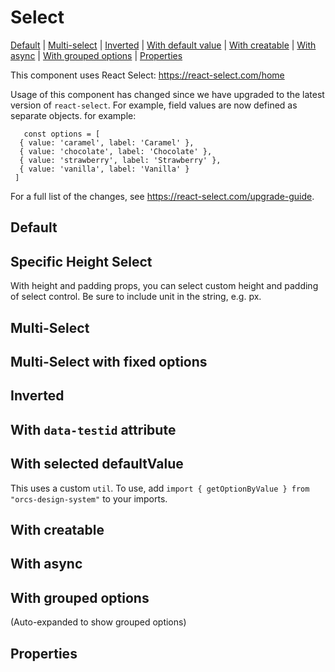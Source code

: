 
# Select

[Default](#default) | [Multi-select](#multi-select) | [Inverted](#inverted) | [With default value](#with-selected-defaultvalue) | [With creatable](#with-creatable) | [With async](#with-async) | [With grouped options](#with-grouped-options) | [Properties](#properties)

This component uses React Select: <https://react-select.com/home>

Usage of this component has changed since we have upgraded to the latest version of `react-select`. For example, field values are now defined as separate objects. for example:

       const options = [
      { value: 'caramel', label: 'Caramel' },
      { value: 'chocolate', label: 'Chocolate' },
      { value: 'strawberry', label: 'Strawberry' },
      { value: 'vanilla', label: 'Vanilla' }
     ]

For a full list of the changes, see <https://react-select.com/upgrade-guide>.

## Default

<Preview>
  <Story id="components-select--default-select" />
</Preview>

## Specific Height Select

With height and padding props, you can select custom height and padding of select control. Be sure to include unit in the string, e.g. px.

<Preview>
  <Story id="components-select--specific-height-select" />
</Preview>

## Multi-Select

<Preview>
  <Story id="components-select--multi-select" />
</Preview>

## Multi-Select with fixed options

<Preview>
  <Story id="components-select--multi-select-with-fixed-options" />
</Preview>

## Inverted

<Preview>
  <Story id="components-select--inverted-select" />
</Preview>

## With `data-testid` attribute

<Preview>
  <Story id="components-select--with-data-id-select" />
</Preview>

## With selected defaultValue

This uses a custom `util`. To use, add `import { getOptionByValue } from "orcs-design-system"` to your imports.

<Preview>
  <Story id="components-select--with-selected-value-select" />
</Preview>

## With creatable

<Preview>
  <Story id="components-select--with-creatable-select" />
</Preview>

## With async

<Preview>
  <Story id="components-select--with-async-select" />
</Preview>

## With grouped options

(Auto-expanded to show grouped options)

<Preview>
  <Story id="components-select--with-grouped-options" />
</Preview>

## Properties

<Props of={Select} />
